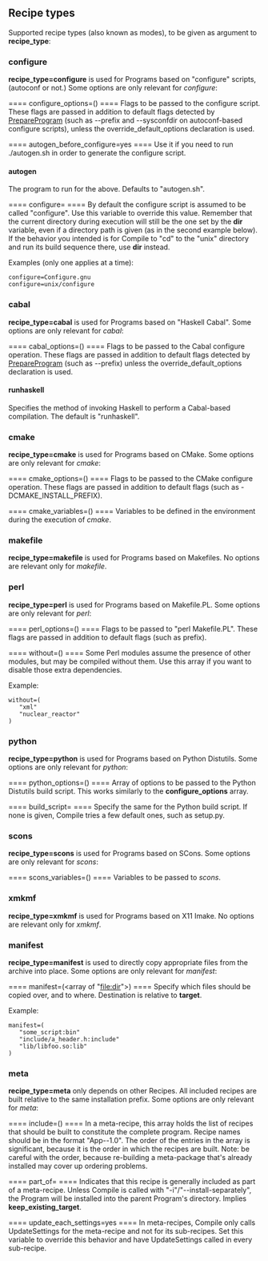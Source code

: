 == Recipe types ==
Supported recipe types (also known as modes), to be given as argument to '''recipe_type''':

=== configure ===
'''recipe_type=configure''' is used for Programs based on "configure" scripts, (autoconf or not.)
Some options are only relevant for ''configure'':

==== configure_options=(<array of options>) ====
Flags to be passed to the configure script. These flags are
passed in addition to default flags detected by [[PrepareProgram]]
(such as --prefix and --sysconfdir on autoconf-based configure
scripts), unless the override_default_options declaration is used.

==== autogen_before_configure=yes ====
Use it if you need to run ./autogen.sh in order to generate the configure
script.

==== autogen ====
The program to run for the above.  Defaults to "autogen.sh".

==== configure=<program name> ====
By default the configure script is assumed to be called
"configure". Use this variable to override this value.
Remember that the current directory during execution
will still be the one set by the '''dir''' variable, even if a
directory path is given (as in the second example below).
If the behavior you intended is for Compile to "cd" to the "unix"
directory and run its build sequence there, use '''dir''' instead.

Examples (only one applies at a time):
 configure=Configure.gnu
 configure=unix/configure

=== cabal ===
'''recipe_type=cabal''' is used for Programs based on "Haskell Cabal".
Some options are only relevant for ''cabal'':

==== cabal_options=(<array of options>) ====
Flags to be passed to the Cabal configure operation.
These flags are passed in addition to default flags detected by [[PrepareProgram]] (such as --prefix) unless the override_default_options declaration is used.

==== runhaskell ====
Specifies the method of invoking Haskell to perform a Cabal-based compilation.  The default is "runhaskell".

=== cmake ===
'''recipe_type=cmake''' is used for Programs based on CMake.
Some options are only relevant for ''cmake'':

==== cmake_options=(<array of options>) ====
Flags to be passed to the CMake configure operation.
These flags are passed in addition to default flags (such as -DCMAKE_INSTALL_PREFIX).

==== cmake_variables=(<array of assignments>) ====
Variables to be defined in the environment during the execution of ''cmake''.

=== makefile ===
'''recipe_type=makefile''' is used for Programs based on Makefiles.
No options are relevant only for ''makefile''.

=== perl ===
'''recipe_type=perl''' is used for Programs based on Makefile.PL.
Some options are only relevant for ''perl'':

==== perl_options=(<array of options>) ====
Flags to be passed to "perl Makefile.PL".
These flags are passed in addition to default flags (such as prefix).

==== without=(<array of submodules>) ====
Some Perl modules assume the presence of other modules,
but may be compiled without them. Use this array if you
want to disable those extra dependencies.

Example:
 without=(
    "xml"
    "nuclear_reactor"
 )

=== python ===
'''recipe_type=python''' is used for Programs based on Python Distutils.
Some options are only relevant for ''python'':

==== python_options=(<array of options>) ====
Array of options to be passed to the Python Distutils build script.
This works similarly to the '''configure_options''' array.

==== build_script=<name> ====
Specify the same for the Python build script. If none
is given, Compile tries a few default ones, such as setup.py.

=== scons ===
'''recipe_type=scons''' is used for Programs based on SCons.
Some options are only relevant for ''scons'':

==== scons_variables=(<array of assignments>) ====
Variables to be passed to ''scons''.

=== xmkmf ===
'''recipe_type=xmkmf''' is used for Programs based on X11 Imake.
No options are relevant only for ''xmkmf''.

=== manifest ===
'''recipe_type=manifest''' is used to directly copy appropriate files from the archive into place.
Some options are only relevant for ''manifest'':

==== manifest=(<array of "file:dir">) ====
Specify which files should be copied over, and to where.
Destination is relative to '''target'''.

Example:
 manifest=(
    "some_script:bin"
    "include/a_header.h:include"
    "lib/libfoo.so:lib"
 )

=== meta ===
'''recipe_type=meta''' only depends on other Recipes.
All included recipes are built relative to the same installation prefix.
Some options are only relevant for ''meta'':

==== include=(<array of recipes>) ====
In a meta-recipe, this array holds the list of recipes that should
be built to constitute the complete program. Recipe names should
be in the format "App--1.0". The order of the entries in the
array is significant, because it is the order in which the recipes
are built. Note: be careful with the order, because re-building
a meta-package that's already installed may cover up ordering
problems.

==== part_of=<parent> ====
Indicates that this recipe is generally included as part of a meta-recipe.  Unless Compile is called with "-i"/"--install-separately",
the Program will be installed into the parent Program's directory.
Implies '''keep_existing_target'''.

==== update_each_settings=yes ====
In meta-recipes, Compile only calls UpdateSettings for the meta-recipe and not for its sub-recipes. Set this variable to override this behavior and have UpdateSettings called in every sub-recipe.
